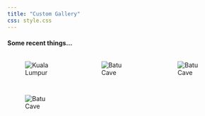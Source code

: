 ```yaml
---
title: "Custom Gallery"
css: style.css
---
```

#### Some recent things...

::: {style="display: grid; grid-template-columns: repeat(auto-fill, minmax(150px, 1fr)); grid-gap: 1em;"}

<figure class="lightbox-item">
  <img src="files/images/gallery/malaysia_1.jpg" alt="Kuala Lumpur" class="gallery-image" data-caption="Kuala Lumpur">
</figure>

<figure class="lightbox-item">
  <img src="files/images/gallery/malaysia_2.jpg" alt="Batu Cave" class="gallery-image" data-caption="Batu Cave">
</figure>

<figure class="lightbox-item">
  <img src="files/images/gallery/sif_1.jpg" alt="Batu Cave" class="gallery-image" data-caption="Artemonas, Sifnos">
</figure>

<figure class="lightbox-item">
  <img src="files/images/gallery/sif_2.jpg" alt="Batu Cave" class="gallery-image" data-caption="Church of the Seven Martyrs, Kastro">
</figure>

:::
